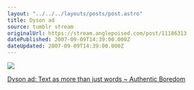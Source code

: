 ```yaml
---
layout: "../../../layouts/posts/post.astro"
title: Dyson ad
source: tumblr stream
originalUrl: https://stream.anglepoised.com/post/11186313
datePublished: 2007-09-09T14:39:00.000Z
dateUpdated: 2007-09-09T14:39:00.000Z
---
```


![](/images/notes/11186313.jpg)

[Dyson ad: Text as more than just words ~ Authentic Boredom](http://www.cameronmoll.com/archives/001296.html)
